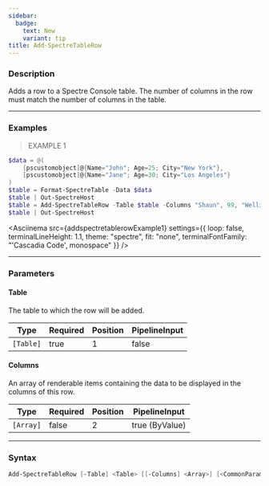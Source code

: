 ```yaml
---
sidebar:
  badge:
    text: New
    variant: tip
title: Add-SpectreTableRow
---
```









### Description

Adds a row to a Spectre Console table. The number of columns in the row must match the number of columns in the table.



---


### Examples
> EXAMPLE 1

```powershell
$data = @(
    [pscustomobject]@{Name="John"; Age=25; City="New York"},
    [pscustomobject]@{Name="Jane"; Age=30; City="Los Angeles"}
)
$table = Format-SpectreTable -Data $data
$table | Out-SpectreHost
$table = Add-SpectreTableRow -Table $table -Columns "Shaun", 99, "Wellington"
$table | Out-SpectreHost
```
<Asciinema
    src={addspectretablerowExample1}
    settings={{
        loop: false,
        terminalLineHeight: 1.1,
        theme: "spectre",
        fit: "none",
        terminalFontFamily: "'Cascadia Code', monospace"
    }}
/>


---


### Parameters
#### **Table**

The table to which the row will be added.






|Type     |Required|Position|PipelineInput|
|---------|--------|--------|-------------|
|`[Table]`|true    |1       |false        |



#### **Columns**

An array of renderable items containing the data to be displayed in the columns of this row.






|Type     |Required|Position|PipelineInput |
|---------|--------|--------|--------------|
|`[Array]`|false   |2       |true (ByValue)|





---


### Syntax
```powershell
Add-SpectreTableRow [-Table] <Table> [[-Columns] <Array>] [<CommonParameters>]
```

